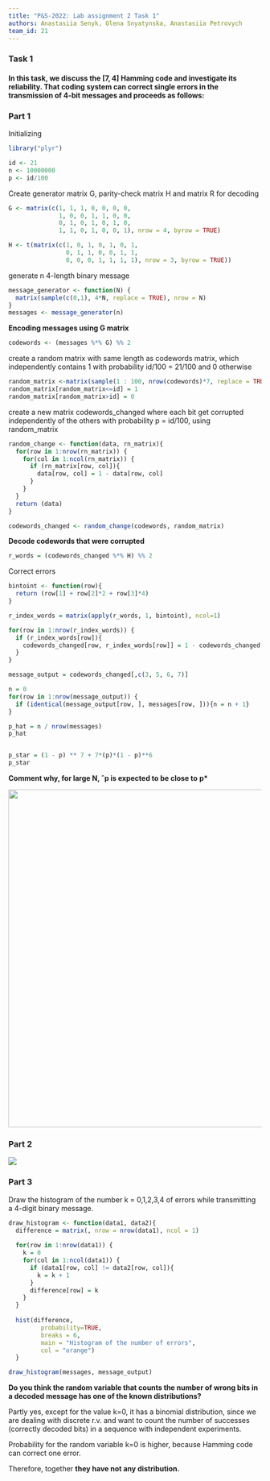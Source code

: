 ```yaml
---
title: "P&S-2022: Lab assignment 2 Task 1"
authors: Anastasiia Senyk, Olena Snyatynska, Anastasiia Petrovych
team_id: 21
---
```


### Task 1

#### In this task, we discuss the $[7,4]$ Hamming code and investigate its reliability. That coding system can correct single errors in the transmission of $4$-bit messages and proceeds as follows:

### Part 1

Initializing

```r
library("plyr")

id <- 21
n <- 10000000
p <- id/100
```

Create generator matrix G, parity-check matrix H and matrix R for decoding

```r
G <- matrix(c(1, 1, 1, 0, 0, 0, 0,
              1, 0, 0, 1, 1, 0, 0,
              0, 1, 0, 1, 0, 1, 0,
              1, 1, 0, 1, 0, 0, 1), nrow = 4, byrow = TRUE)

H <- t(matrix(c(1, 0, 1, 0, 1, 0, 1,
                0, 1, 1, 0, 0, 1, 1,
                0, 0, 0, 1, 1, 1, 1), nrow = 3, byrow = TRUE))
```

generate n 4-length binary message

```r
message_generator <- function(N) {
  matrix(sample(c(0,1), 4*N, replace = TRUE), nrow = N)
}
messages <- message_generator(n)
```

**Encoding messages using G matrix**

```r
codewords <- (messages %*% G) %% 2
```

create a random matrix with same length as codewords matrix, which independently contains 1 with probability id/100 = 21/100 and 0 otherwise

```r
random_matrix <-matrix(sample(1 : 100, nrow(codewords)*7, replace = TRUE), ncol = 7)
random_matrix[random_matrix<=id] = 1
random_matrix[random_matrix>id] = 0
```

create a new matrix codewords_changed where each bit get corrupted independently of the others with probability p = id/100, using random_matrix

```r
random_change <- function(data, rn_matrix){
  for(row in 1:nrow(rn_matrix)) {
    for(col in 1:ncol(rn_matrix)) {
      if (rn_matrix[row, col]){
        data[row, col] = 1 - data[row, col]
      }
    }
  }
  return (data)
}

codewords_changed <- random_change(codewords, random_matrix)
```

**Decode codewords that were corrupted**

```r
r_words = (codewords_changed %*% H) %% 2
```

Correct errors

```r
bintoint <- function(row){
  return (row[1] + row[2]*2 + row[3]*4)
}

r_index_words = matrix(apply(r_words, 1, bintoint), ncol=1)

for(row in 1:nrow(r_index_words)) {
  if (r_index_words[row]){
    codewords_changed[row, r_index_words[row]] = 1 - codewords_changed[row, r_index_words[row]]
  }
}
```

```r
message_output = codewords_changed[,c(3, 5, 6, 7)]

n = 0
for(row in 1:nrow(message_output)) {
  if (identical(message_output[row, ], messages[row, ])){n = n + 1}
}

p_hat = n / nrow(messages)
p_hat


p_star = (1 - p) ** 7 + 7*(p)*(1 - p)**6
p_star
```

**Comment why, for large N, ˆp is expected to be close to** **p\***

![](images/IMG_6268.jpg){width="671"}

### Part 2

![](images/IMG_6270.jpg)

### Part 3

Draw the histogram of the number k = 0,1,2,3,4 of errors while transmitting a 4-digit binary message.

```r
draw_histogram <- function(data1, data2){
  difference = matrix(, nrow = nrow(data1), ncol = 1)
  
  for(row in 1:nrow(data1)) {
    k = 0
    for(col in 1:ncol(data1)) {
      if (data1[row, col] != data2[row, col]){
        k = k + 1
      }
      difference[row] = k
    }
  }
  
  hist(difference,
         probability=TRUE,
         breaks = 6,
         main = "Histogram of the number of errors",
         col = "orange")
  }

draw_histogram(messages, message_output)
```

**Do you think the random variable that counts the number of wrong bits in a decoded message has one of the known distributions?**

Partly yes, except for the value k=0, it has a binomial distribution, since we are dealing with discrete r.v. and want to count the number of successes (correctly decoded bits) in a sequence with independent experiments.

Probability for the random variable k=0 is higher, because Hamming code can correct one error.

Therefore, together **they have not any distribution.**
